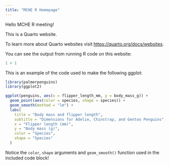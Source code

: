 ```yaml
---
title: "MCHE R Homepage"
---
```


Hello MCHE R meeting!

This is a Quarto website.

To learn more about Quarto websites visit
<https://quarto.org/docs/websites>.

You can see the output from running R code on this website:
```r
1 + 1
```

This is an example of the code used to make the following ggplot:
```r
library(palmerpenguins)
library(ggplot2)
```

```r
ggplot(penguins, aes(x = flipper_length_mm, y = body_mass_g)) +
  geom_point(aes(color = species, shape = species)) +
  geom_smooth(method = "lm") +
  labs(
    title = "Body mass and flipper length",
    subtitle = "Dimensions for Adelie, Chinstrap, and Gentoo Penguins",
    x = "Flipper length (mm)",
    y = "Body mass (g)",
    color = "Species",
    shape = "Species"
  )
```
Notice the `color`, `shape` arguments and `geom_smooth()` function used in the included code block!